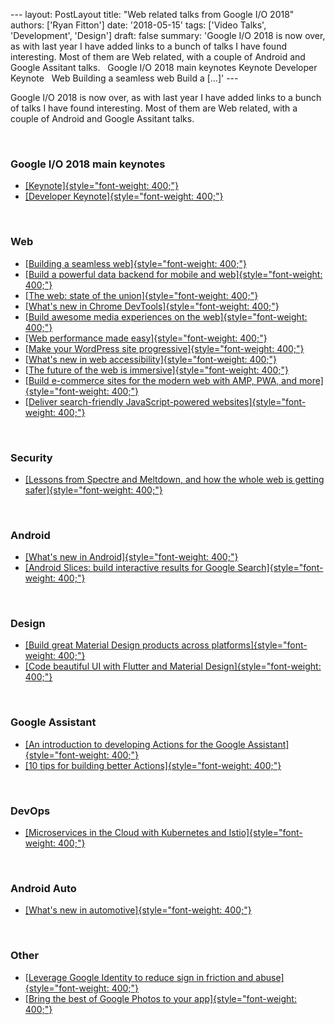 \-\-- layout: PostLayout title: \"Web related talks from Google I/O 2018\" authors: \[\'Ryan Fitton\'\] date: \'2018-05-15\' tags: \[\'Video Talks\', \'Development\', \'Design\'\] draft: false summary: \'Google I/O 2018 is now over, as with last year I have added links to a bunch of talks I have found interesting. Most of them are Web related, with a couple of Android and Google Assitant talks. &nbsp; Google I/O 2018 main keynotes Keynote Developer Keynote &nbsp; Web Building a seamless web Build a \[&hellip;\]\' \-\--

Google I/O 2018 is now over, as with last year I have added links to a bunch of talks I have found interesting. Most of them are Web related, with a couple of Android and Google Assitant talks.

 

### Google I/O 2018 main keynotes

-   [[Keynote]{style="font-weight: 400;"}](https://youtu.be/ogfYd705cRs)
-   [[Developer Keynote]{style="font-weight: 400;"}](https://youtu.be/flU42CTF3MQ)

 

### Web

-   [[Building a seamless web]{style="font-weight: 400;"}](https://youtu.be/Wi_PhaFdjlo)
-   [[Build a powerful data backend for mobile and web]{style="font-weight: 400;"}](https://youtu.be/BjV1zccH63E)
-   [[The web: state of the union]{style="font-weight: 400;"}](https://youtu.be/Ay-mdLMDtbs)
-   [[What's new in Chrome DevTools]{style="font-weight: 400;"}](https://youtu.be/mfuE53x4b3k)
-   [[Build awesome media experiences on the web]{style="font-weight: 400;"}](https://youtu.be/5azRhKsSU_M)
-   [[Web performance made easy]{style="font-weight: 400;"}](https://youtu.be/Mv-l3-tJgGk)
-   [[Make your WordPress site progressive]{style="font-weight: 400;"}](https://youtu.be/a8NScvBhVnc)
-   [[What's new in web accessibility]{style="font-weight: 400;"}](https://youtu.be/wkvslBGkhZY)
-   [[The future of the web is immersive]{style="font-weight: 400;"}](https://youtu.be/1t1gBVykneA)
-   [[Build e-commerce sites for the modern web with AMP, PWA, and more]{style="font-weight: 400;"}](https://youtu.be/QCoQs9NO9q0)
-   [[Deliver search-friendly JavaScript-powered websites]{style="font-weight: 400;"}](https://youtu.be/PFwUbgvpdaQ)

 

### Security

-   [[Lessons from Spectre and Meltdown, and how the whole web is getting safer]{style="font-weight: 400;"}](https://youtu.be/dBuykrdhK-A)

 

### Android

-   [[What's new in Android]{style="font-weight: 400;"}](https://youtu.be/eMHsnvhcf78)
-   [[Android Slices: build interactive results for Google Search]{style="font-weight: 400;"}](https://youtu.be/a7IVH5aNwwc)

 

### Design

-   [[Build great Material Design products across platforms]{style="font-weight: 400;"}](https://youtu.be/Ty6VjgVHiko)
-   [[Code beautiful UI with Flutter and Material Design]{style="font-weight: 400;"}](https://youtu.be/hA0hrpR-o8U)

 

### Google Assistant

-   [[An introduction to developing Actions for the Google Assistant]{style="font-weight: 400;"}](https://youtu.be/vOnStV8wJS8)
-   [[10 tips for building better Actions]{style="font-weight: 400;"}](https://youtu.be/qVP0jhTbnRk)

 

### DevOps

-   [[Microservices in the Cloud with Kubernetes and Istio]{style="font-weight: 400;"}](https://youtu.be/gauOI0O9fRM)

 

### Android Auto

-   [[What's new in automotive]{style="font-weight: 400;"}](https://youtu.be/kwHwlIffT2w)

 

### Other

-   [[Leverage Google Identity to reduce sign in friction and abuse]{style="font-weight: 400;"}](https://youtu.be/8Af9DCAtPH0)
-   [[Bring the best of Google Photos to your app]{style="font-weight: 400;"}](https://youtu.be/KIFfibtzaEo)
